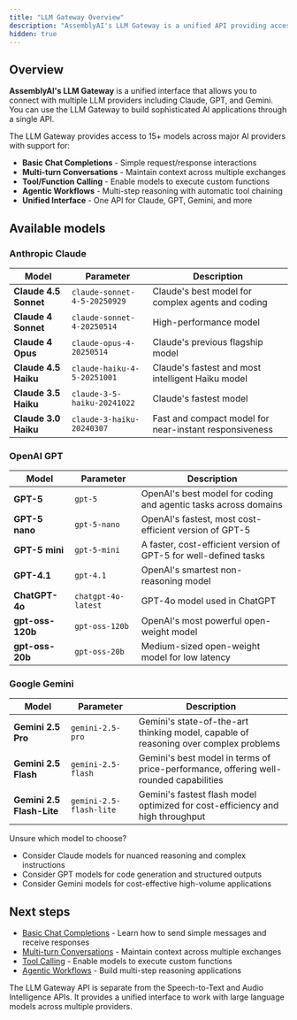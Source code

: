 ```yaml
---
title: "LLM Gateway Overview"
description: "AssemblyAI's LLM Gateway is a unified API providing access to 15+ models from Claude, GPT, and Gemini through a single interface."
hidden: true
---
```


## Overview

**AssemblyAI's LLM Gateway** is a unified interface that allows you to connect with multiple LLM providers including Claude, GPT, and Gemini. You can use the LLM Gateway to build sophisticated AI applications through a single API.

The LLM Gateway provides access to 15+ models across major AI providers with support for:
- **Basic Chat Completions** - Simple request/response interactions
- **Multi-turn Conversations** - Maintain context across multiple exchanges
- **Tool/Function Calling** - Enable models to execute custom functions
- **Agentic Workflows** - Multi-step reasoning with automatic tool chaining
- **Unified Interface** - One API for Claude, GPT, Gemini, and more

## Available models

### Anthropic Claude

| Model                 | Parameter                    | Description                                            |
| --------------------- | ---------------------------- | ------------------------------------------------------ |
| **Claude 4.5 Sonnet** | `claude-sonnet-4-5-20250929` | Claude's best model for complex agents and coding      |
| **Claude 4 Sonnet**   | `claude-sonnet-4-20250514`   | High-performance model                                 |
| **Claude 4 Opus**     | `claude-opus-4-20250514`     | Claude's previous flagship model                       |
| **Claude 4.5 Haiku**  | `claude-haiku-4-5-20251001`  | Claude's fastest and most intelligent Haiku model      |
| **Claude 3.5 Haiku**  | `claude-3-5-haiku-20241022`  | Claude's fastest model                                 |
| **Claude 3.0 Haiku**  | `claude-3-haiku-20240307`    | Fast and compact model for near-instant responsiveness |

### OpenAI GPT

| Model            | Parameter           | Description                                                      |
| ---------------- | ------------------- | ---------------------------------------------------------------- |
| **GPT-5**        | `gpt-5`             | OpenAI's best model for coding and agentic tasks across domains  |
| **GPT-5 nano**   | `gpt-5-nano`        | OpenAI's fastest, most cost-efficient version of GPT-5           |
| **GPT-5 mini**   | `gpt-5-mini`        | A faster, cost-efficient version of GPT-5 for well-defined tasks |
| **GPT-4.1**      | `gpt-4.1`           | OpenAI's smartest non-reasoning model                            |
| **ChatGPT-4o**   | `chatgpt-4o-latest` | GPT-4o model used in ChatGPT                                     |
| **gpt-oss-120b** | `gpt-oss-120b`      | OpenAI's most powerful open-weight model                         |
| **gpt-oss-20b**  | `gpt-oss-20b`       | Medium-sized open-weight model for low latency                   |

### Google Gemini

| Model                     | Parameter               | Description                                                                           |
| ------------------------- | ----------------------- | ------------------------------------------------------------------------------------- |
| **Gemini 2.5 Pro**        | `gemini-2.5-pro`        | Gemini's state-of-the-art thinking model, capable of reasoning over complex problems  |
| **Gemini 2.5 Flash**      | `gemini-2.5-flash`      | Gemini's best model in terms of price-performance, offering well-rounded capabilities |
| **Gemini 2.5 Flash-Lite** | `gemini-2.5-flash-lite` | Gemini's fastest flash model optimized for cost-efficiency and high throughput        |

Unsure which model to choose?
* Consider Claude models for nuanced reasoning and complex instructions
* Consider GPT models for code generation and structured outputs
* Consider Gemini models for cost-effective high-volume applications

## Next steps

- [Basic Chat Completions](/docs/llm-gateway/chat-completions) - Learn how to send simple messages and receive responses
- [Multi-turn Conversations](/docs/llm-gateway/conversations) - Maintain context across multiple exchanges
- [Tool Calling](/docs/llm-gateway/tool-calling) - Enable models to execute custom functions
- [Agentic Workflows](/docs/llm-gateway/agentic-workflows) - Build multi-step reasoning applications

<Note>
    The LLM Gateway API is separate from the Speech-to-Text and Audio Intelligence APIs. It provides a unified interface to work with large language models across multiple providers.
</Note>
